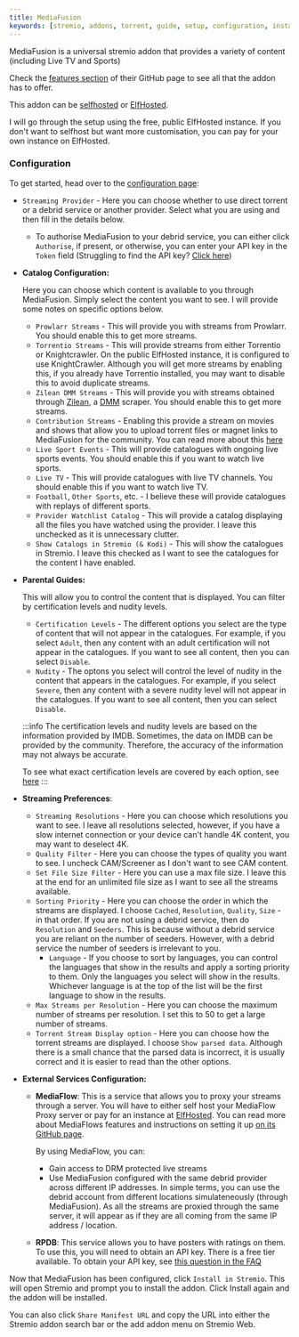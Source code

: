 ```yaml
---
title: MediaFusion
keywords: [stremio, addons, torrent, guide, setup, configuration, install, link]
---
```



<StremioAddonButtons id="mediafusion" manifest="https://mediafusion.elfhosted.com/manifest.json" configurable={true} source="https://github.com/mhdzumair/MediaFusion"/> 


MediaFusion is a universal stremio addon that provides a variety of content (including Live TV and Sports)

Check the [features section](https://github.com/mhdzumair/MediaFusion?tab=readme-ov-file#-features) of their GitHub page to see all that the addon has to offer.

This addon can be [selfhosted](https://github.com/mhdzumair/MediaFusion?tab=readme-ov-file#-local-add-on-deployment) or [ElfHosted](https://elfhosted.com/app/mediafusion/).

I will go through the setup using the free, public ElfHosted instance. If you don't want to selfhost but want more customisation, you can pay for your own instance on ElfHosted.

<h3>Configuration</h3>

To get started, head over to the [configuration page](https://mediafusion.elfhosted.com/configure):

- `Streaming Provider` - Here you can choose whether to use direct torrent or a debrid service or another provider. Select what you are using and then fill in the details below.
                            
    - To authorise MediaFusion to your debrid service, you can either click `Authorise`, if present, or otherwise, you can enter your API key in the `Token` field (Struggling to find the API key? [Click here](/stremio/faq#where-can-i-find-my-debrid-api-key))

- **Catalog Configuration:**

    Here you can choose which content is available to you through MediaFusion. Simply select the content you want to see. I will provide some notes on specific options below.
    - `Prowlarr Streams` - This will provide you with streams from Prowlarr. You should enable this to get more streams.
    - `Torrentio Streams` - This will provide streams from either Torrentio or Knightcrawler. On the public ElfHosted instance, it is configured to use KnightCrawler. 
                            Although you will get more streams by enabling this, if you already have Torrentio installed, you may want to disable this to avoid duplicate streams.
    - `Zilean DMM Streams` - This will provide you with streams obtained through [Zilean](https://github.com/iPromKnight/zilean), a [DMM](/stremio/extras/debrid-media-manager) scraper. You should enable this to get more streams.
    - `Contribution Streams` - Enabling this provide a stream on movies and shows that allow you to upload torrent files or magnet links to MediaFusion for the community.
                                You can read more about this [here](https://www.reddit.com/r/StremioAddons/comments/1cwaqh8/comment/l4w1bw1/)
    - `Live Sport Events` - This will provide catalogues with ongoing live sports events. You should enable this if you want to watch live sports.
    - `Live TV` - This will provide catalogues with live TV channels. You should enable this if you want to watch live TV.
    - `Football`, `Other Sports`, etc. - I believe these will provide catalogues with replays of different sports.
    - `Provider Watchlist Catalog` - This will provide a catalog displaying all the files you have watched using the provider. I leave this unchecked as it is unnecessary clutter.
    - `Show Catalogs in Stremio (& Kodi)` - This will show the catalogues in Stremio. I leave this checked as I want to see the catalogues for the content I have enabled.
    
- **Parental Guides:** 
    
    This will allow you to control the content that is displayed. You can filter by certification levels and nudity levels. 
    - `Certification Levels` - The different options you select are the type of content that will not appear in the catalogues. For example, if you select `Adult`, then any content with an adult certification will not appear in the catalogues.
                               If you want to see all content, then you can select `Disable`.
    - `Nudity` - The optons you select will control the level of nudity in the content that appears in the catalogues. For example, if you select `Severe`, then any content with a severe nudity level will not appear in the catalogues.
                 If you want to see all content, then you can select `Disable`.


    :::info
    The certification levels and nudity levels are based on the information provided by IMDB. 
    Sometimes, the data on IMDB can be provided by the community.
    Therefore, the accuracy of the information may not always be accurate. 

    To see what exact certification levels are covered by each option, see [here](https://github.com/mhdzumair/MediaFusion/blob/876cfd81760f34c9c1cbb48f5814299b1ef2d7de/utils/const.py#L188)
    :::

- **Streaming Preferences**:
    - `Streaming Resolutions` - Here you can choose which resolutions you want to see. I leave all resolutions selected, however, if you have a slow internet connection or your device can't handle 4K content, you may want to deselect 4K.
    - `Quality Filter` - Here you can choose the types of quality you want to see. I uncheck CAM/Screener as I don't want to see CAM content. 
    - `Set File Size Filter` - Here you can use a max file size. I leave this at the end for an unlimited file size as I want to see all the streams available.
    - `Sorting Priority` - Here you can choose the order in which the streams are displayed. I choose `Cached`, `Resolution`, `Quality`, `Size` - in that order. If you are not using a debrid service, then do `Resolution` and `Seeders`. This is because without a debrid service you are reliant on the number of seeders. However, with a debrid service the number of seeders is irrelevant to you.
        - `Language` - If you choose to sort by languages, you can control the languages that show in the results and apply a sorting priority to them. 
                       Only the languages you select will show in the results. Whichever language is at the top of the list will be the first language to show in the results.
    - `Max Streams per Resolution` - Here you can choose the maximum number of streams per resolution. I set this to 50 to get a large number of streams. 
    - `Torrent Stream Display option` - Here you can choose how the torrent streams are displayed. I choose `Show parsed data`. Although there is a small chance that the parsed data is incorrect, it is usually correct and it is easier to read than the other options.

- **External Services Configuration:**
    - **MediaFlow**: This is a service that allows you to proxy your streams through a server. You will have to either self host your MediaFlow Proxy server or pay for an instance at [ElfHosted](https://elfhosted.com/app/mediaflow-proxy/). 
        You can read more about MediaFlows features and instructions on setting it up [on its GitHub page](https://github.com/mhdzumair/mediaflow-proxy?tab=readme-ov-file#mediaflow-proxy).

        By using MediaFlow, you can:
        - Gain access to DRM protected live streams 
        - Use MediaFusion configured with the same debrid provider across different IP addresses. In simple terms, you can use the debrid account from different locations simulateneously (through MediaFusion). As all the streams are proxied through the same server, it will appear as if they are all coming from the same IP address / location.
    
    - **RPDB**: This service allows you to have posters with ratings on them. To use this, you will need to obtain an API key. There is a free tier available. To obtain your API key, see [this question in the FAQ](/stremio/faq#how-do-i-obtain-a-rpdb-api-key)

Now that MediaFusion has been configured, click `Install in Stremio`. This will open Stremio and prompt you to install the addon. Click Install again and the addon will be installed.

You can also click `Share Manifest URL` and copy the URL into either the Stremio addon search bar or the add addon menu on Stremio Web.
